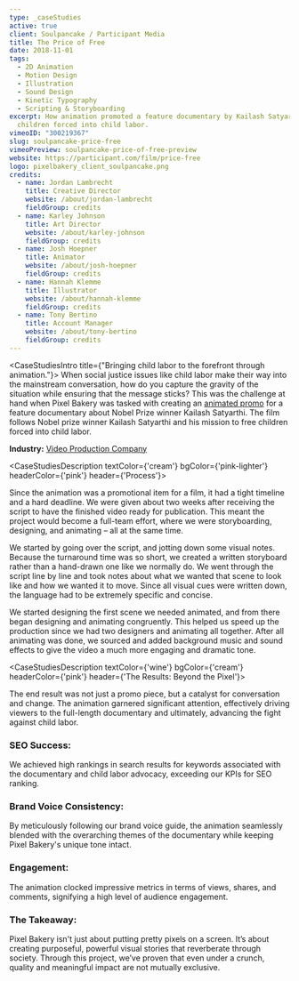 ```yaml
---
type: _caseStudies
active: true
client: Soulpancake / Participant Media
title: The Price of Free
date: 2018-11-01
tags:
  - 2D Animation
  - Motion Design
  - Illustration
  - Sound Design
  - Kinetic Typography
  - Scripting & Storyboarding
excerpt: How animation promoted a feature documentary by Kailash Satyarthi to free
  children forced into child labor.
vimeoID: "300219367"
slug: soulpancake-price-free
vimeoPreview: soulpancake-price-of-free-preview
website: https://participant.com/film/price-free
logo: pixelbakery_client_soulpancake.png
credits:
  - name: Jordan Lambrecht
    title: Creative Director
    website: /about/jordan-lambrecht
    fieldGroup: credits
  - name: Karley Johnson
    title: Art Director
    website: /about/karley-johnson
    fieldGroup: credits
  - name: Josh Hoepner
    title: Animator
    website: /about/josh-hoepner
    fieldGroup: credits
  - name: Hannah Klemme
    title: Illustrator
    website: /about/hannah-klemme
    fieldGroup: credits
  - name: Tony Bertino
    title: Account Manager
    website: /about/tony-bertino
    fieldGroup: credits
---
```


<CaseStudiesIntro title={"Bringing child labor to the forefront through animation."}>
When social justice issues like child labor make their way into the mainstream conversation, how do you capture the gravity of the situation while ensuring that the message sticks? This was the challenge at hand when Pixel Bakery was tasked with creating an [animated promo](/services/animation) for a feature documentary about Nobel Prize winner Kailash Satyarthi. The film follows Nobel prize winner Kailash Satyarthi and his mission to free children forced into child labor.

**Industry:** [Video Production Company](/industries/agency-video-production)

</CaseStudiesIntro>

<CaseStudiesDescription textColor={'cream'} bgColor={'pink-lighter'} headerColor={'pink'} header={'Process'}>

Since the animation was a promotional item for a film, it had a tight timeline and a hard deadline. We were given about two weeks after receiving the script to have the finished video ready for publication. This meant the project would become a full-team effort, where we were storyboarding, designing, and animating – all at the same time.

We started by going over the script, and jotting down some visual notes. Because the turnaround time was so short, we created a written storyboard rather than a hand-drawn one like we normally do. We went through the script line by line and took notes about what we wanted that scene to look like and how we wanted it to move. Since all visual cues were written down, the language had to be extremely specific and concise.

We started designing the first scene we needed animated, and from there began designing and animating congruently. This helped us speed up the production since we had two designers and animating all together. After all animating was done, we sourced and added background music and sound effects to give the video a much more engaging and dramatic tone.

</CaseStudiesDescription>

<CaseStudiesDescription textColor={'wine'} bgColor={'cream'} headerColor={'pink'} header={'The Results: Beyond the Pixel'}>

The end result was not just a promo piece, but a catalyst for conversation and change. The animation garnered significant attention, effectively driving viewers to the full-length documentary and ultimately, advancing the fight against child labor.

### SEO Success:
We achieved high rankings in search results for keywords associated with the documentary and child labor advocacy, exceeding our KPIs for SEO ranking.

### Brand Voice Consistency:
By meticulously following our brand voice guide, the animation seamlessly blended with the overarching themes of the documentary while keeping Pixel Bakery's unique tone intact.

### Engagement:
The animation clocked impressive metrics in terms of views, shares, and comments, signifying a high level of audience engagement.

### The Takeaway:

Pixel Bakery isn't just about putting pretty pixels on a screen. It’s about creating purposeful, powerful visual stories that reverberate through society. Through this project, we’ve proven that even under a crunch, quality and meaningful impact are not mutually exclusive.

</CaseStudiesDescription>

